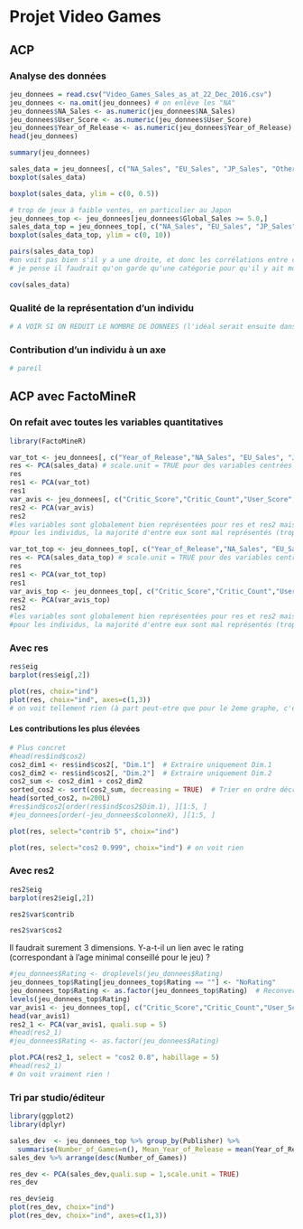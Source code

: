 # Projet Video Games

## ACP

### Analyse des données

```r
jeu_donnees = read.csv("Video_Games_Sales_as_at_22_Dec_2016.csv")
jeu_donnees <- na.omit(jeu_donnees) # on enlève les "NA"
jeu_donnees$NA_Sales <- as.numeric(jeu_donnees$NA_Sales)
jeu_donnees$User_Score <- as.numeric(jeu_donnees$User_Score)
jeu_donnees$Year_of_Release <- as.numeric(jeu_donnees$Year_of_Release)
head(jeu_donnees)
```

```r
summary(jeu_donnees)
```

```r
sales_data = jeu_donnees[, c("NA_Sales", "EU_Sales", "JP_Sales", "Other_Sales")]
boxplot(sales_data)
```

```r
boxplot(sales_data, ylim = c(0, 0.5))
```

```r
# trop de jeux à faible ventes, en particulier au Japon
jeu_donnees_top <- jeu_donnees[jeu_donnees$Global_Sales >= 5.0,]
sales_data_top = jeu_donnees_top[, c("NA_Sales", "EU_Sales", "JP_Sales", "Other_Sales")]
boxplot(sales_data_top, ylim = c(0, 10))
```

```r
pairs(sales_data_top)
#on voit pas bien s'il y a une droite, et donc les corrélations entre ces 4 données
# je pense il faudrait qu'on garde qu'une catégorie pour qu'il y ait moins de données comme vu en TP pour mieux voir (on pourrait garder les jeux d'un seul développeur par exemple)
```

```r
cov(sales_data)
```

### Qualité de la représentation d’un individu

```r
# A VOIR SI ON REDUIT LE NOMBRE DE DONNEES (l'idéal serait ensuite dans le cas ou on a toujours trop de données, de séparer les valeurs en différentes catégories, par ex, celles entre 0.75 et 1, 0.5 et 0.75, 0.25 et 0.5, 0 et 0.25)
```

### Contribution d’un individu à un axe

```r
# pareil
```

## ACP avec FactoMineR

### On refait avec toutes les variables quantitatives

```r
library(FactoMineR)
```

```r
var_tot <- jeu_donnees[, c("Year_of_Release","NA_Sales", "EU_Sales", "JP_Sales", "Other_Sales","Critic_Score","Critic_Count","User_Score","User_Count")]
res <- PCA(sales_data) # scale.unit = TRUE pour des variables centrées réduites
res
res1 <- PCA(var_tot)
res1
var_avis <- jeu_donnees[, c("Critic_Score","Critic_Count","User_Score","User_Count")]
res2 <- PCA(var_avis)
res2
#les variables sont globalement bien représentées pour res et res2 mais pas res1
#pour les individus, la majorité d'entre eux sont mal représentés (trop proche de 0)
```

```r
var_tot_top <- jeu_donnees_top[, c("Year_of_Release","NA_Sales", "EU_Sales", "JP_Sales", "Other_Sales","Critic_Score","Critic_Count","User_Score","User_Count")]
res <- PCA(sales_data_top) # scale.unit = TRUE pour des variables centrées réduites
res
res1 <- PCA(var_tot_top)
res1
var_avis_top <- jeu_donnees_top[, c("Critic_Score","Critic_Count","User_Score","User_Count")]
res2 <- PCA(var_avis_top)
res2
#les variables sont globalement bien représentées pour res et res2 mais pas res1
#pour les individus, la majorité d'entre eux sont mal représentés (trop proche de 0)
```

### Avec res

```r
res$eig
barplot(res$eig[,2])
```

```r
plot(res, choix="ind")
plot(res, choix="ind", axes=c(1,3))
# on voit tellement rien (à part peut-etre que pour le 2eme graphe, c'est plus "aplati", ce qui signifie que la dimension 3 explique moins)
```

#### Les contributions les plus élevées

```r
# Plus concret
#head(res$ind$cos2)
cos2_dim1 <- res$ind$cos2[, "Dim.1"]  # Extraire uniquement Dim.1
cos2_dim2 <- res$ind$cos2[, "Dim.2"]  # Extraire uniquement Dim.2
cos2_sum <- cos2_dim1 + cos2_dim2
sorted_cos2 <- sort(cos2_sum, decreasing = TRUE)  # Trier en ordre décroissant
head(sorted_cos2, n=200L)
#res$ind$cos2[order(res$ind$cos2$Dim.1), ][1:5, ]
#jeu_donnees[order(-jeu_donnees$colonneX), ][1:5, ]
```

```r
plot(res, select="contrib 5", choix="ind")
```

```r
plot(res, select="cos2 0.999", choix="ind") # on voit rien
```

### Avec res2

```r
res2$eig
barplot(res2$eig[,2])
```

```r
res2$var$contrib
```

```r
res2$var$cos2
```

Il faudrait surement 3 dimensions. Y-a-t-il un lien avec le rating (correspondant à l'age minimal conseillé pour le jeu) ?

```r
#jeu_donnees$Rating <- droplevels(jeu_donnees$Rating)
jeu_donnees_top$Rating[jeu_donnees_top$Rating == ""] <- "NoRating"
jeu_donnees_top$Rating <- as.factor(jeu_donnees_top$Rating)  # Reconversion en facteur
levels(jeu_donnees_top$Rating)
var_avis1 <- jeu_donnees_top[, c("Critic_Score","Critic_Count","User_Score","User_Count","Rating")]
head(var_avis1)
res2_1 <- PCA(var_avis1, quali.sup = 5)
#head(res2_1)
#jeu_donnees$Rating <- as.factor(jeu_donnees$Rating)
```

```r

plot.PCA(res2_1, select = "cos2 0.8", habillage = 5)
#head(res2_1)
# On voit vraiment rien !
```

### Tri par studio/éditeur

```r
library(ggplot2)
library(dplyr)

sales_dev  <- jeu_donnees_top %>% group_by(Publisher) %>% 
  summarise(Number_of_Games=n(), Mean_Year_of_Release = mean(Year_of_Release), Mean_NA_Sales = mean(NA_Sales), Mean_EU_Sales = mean(EU_Sales), Mean_JP_Sales = mean(JP_Sales), Mean_Global_Sales = mean(Global_Sales), Mean_Critic_Score = mean(Critic_Score), Mean_User_Score = mean(User_Score))
sales_dev %>% arrange(desc(Number_of_Games))
```

```r
res_dev <- PCA(sales_dev,quali.sup = 1,scale.unit = TRUE)
res_dev
```

```r
res_dev$eig
plot(res_dev, choix="ind")
plot(res_dev, choix="ind", axes=c(1,3))
```
